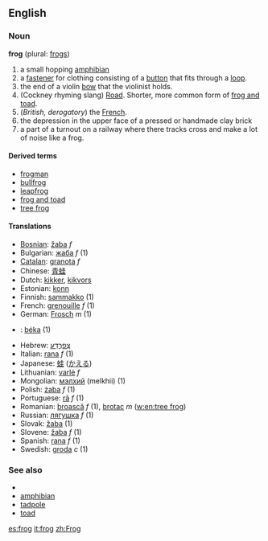 ==English==
=== Noun ===
'''frog''' (plural: [[frogs]])

# a small hopping [[amphibian]]
# a [[fastener]] for clothing consisting of a [[button]] that fits through a [[loop]].
# the end of a violin [[bow]] that the violinist holds.
#(Cockney rhyming slang) [[Road]]. Shorter, more common form of [[frog and toad]].
# (''British, derogatory'') the [[French]].
# the depression in the upper face of a pressed or handmade clay brick
# a part of a turnout on a railway where there tracks cross and make a lot of noise like a frog.

==== Derived terms ====
*[[frogman]]
*[[bullfrog]]
*[[leapfrog]]
*[[frog and toad]]
*[[tree frog]]

==== Translations ====
*[[Bosnian]]: [[žaba]] ''f''
*Bulgarian: [[жаба]] ''f'' (1)
*[[Catalan]]: [[granota]] ''f''
*Chinese: [[青蛙]]
*Dutch: [[kikker]], [[kikvors]]
*Estonian: [[konn]]
*Finnish: [[sammakko]] (1)
*French: [[grenouille]] ''f'' (1)
*German: [[Frosch]] ''m'' (1)
*{{hu}}: [[béka]] (1)
*Hebrew: [[צפרדע|צְפַרְדֵעַ]]
*Italian: [[rana]] ''f'' (1)
*Japanese: [[蛙]] ([[かえる]])
*Lithuanian: [[varlė]] ''f''
*Mongolian: [[мэлхий]] (melkhii) (1)
*Polish: [[żaba]] ''f'' (1)
*Portuguese: [[rã]] ''f'' (1)
*Romanian: [[broască]] ''f'' (1), [[brotac]] ''m'' ([[w:en:tree frog]])
*Russian: [[лягушка]] ''f'' (1)
*Slovak: [[žaba]] (1)
*Slovene: [[žaba]] ''f'' (1)
*Spanish: [[rana]] ''f'' (1)
*Swedish: [[groda]] ''c'' (1)

===See also===
*{{pedialite}}
*[[amphibian]]
*[[tadpole]]
*[[toad]]

[[es:frog]]
[[it:frog]]
[[zh:Frog]]